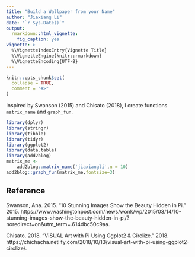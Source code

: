 ```yaml
---
title: "Build a Wallpaper from your Name"
author: "Jiaxiang Li"
date: "`r Sys.Date()`"
output:
  rmarkdown::html_vignette:
    fig_caption: yes
vignette: >
  %\VignetteIndexEntry{Vignette Title}
  %\VignetteEngine{knitr::rmarkdown}
  %\VignetteEncoding{UTF-8}
---
```


```r
knitr::opts_chunk$set(
  collapse = TRUE,
  comment = "#>"
)
```

Inspired by Swanson (2015) and Chisato (2018), I create functions `matrix_name` and `graph_fun`.

```r
library(dplyr)
library(stringr)
library(tibble)
library(tidyr)
library(ggplot2)
library(data.table)
library(add2blog)
matrix_me <- 
    add2blog::matrix_name('jiaxiangli',n = 10)
add2blog::graph_fun(matrix_me,fontsize=3)
```

## Reference {-}

Swanson, Ana. 2015. “10 Stunning Images Show the Beauty Hidden in Pi.” 2015. https://www.washingtonpost.com/news/wonk/wp/2015/03/14/10-stunning-images-show-the-beauty-hidden-in-pi/?noredirect=on&utm_term=.614dbc50c9aa.

Chisato. 2018. “VISUAL Art with Pi Using Ggplot2 & Circlize.” 2018. https://chichacha.netlify.com/2018/10/13/visual-art-with-pi-using-ggplot2-circlize/.


